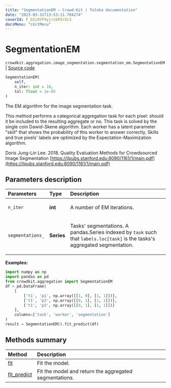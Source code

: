 ```yaml
---
title: "SegmentationEM — Crowd-Kit | Toloka documentation"
date: "2023-03-31T13:53:11.704274"
coverId: F_bIcOYF9yjrxkPZrXc3
docsMenu: "ckitMenu"
---
```


# SegmentationEM

`crowdkit.aggregation.image_segmentation.segmentation_em.SegmentationEM` | [Source code](https://github.com/Toloka/crowd-kit/blob/v1.2.1/crowdkit/aggregation/image_segmentation/segmentation_em.py#L13)

```python
SegmentationEM(
    self,
    n_iter: int = 10,
    tol: float = 1e-05
)
```

The EM algorithm for the image segmentation task.

This method performs a categorical aggregation task for each pixel: should
it be included to the resulting aggregate or no. This task is solved by
the single coin Dawid-Skene algorithm. Each worker has a latent parameter
"skill" that shows the probability of this worker to answer correctly.
Skills and true pixels' labels are optimized by the Expectation-Maximization
algorithm.

Doris Jung-Lin Lee. 2018.
Quality Evaluation Methods for Crowdsourced Image Segmentation
[https://ilpubs.stanford.edu:8090/1161/1/main.pdf](https://ilpubs.stanford.edu:8090/1161/1/main.pdf)

## Parameters description

| Parameters | Type | Description |
| :----------| :----| :-----------|
`n_iter`|**int**|<p>A number of EM iterations.</p>
`segmentations_`|**Series**|<p>Tasks' segmentations. A pandas.Series indexed by `task` such that `labels.loc[task]` is the tasks's aggregated segmentation.</p>

**Examples:**

```python
import numpy as np
import pandas as pd
from crowdkit.aggregation import SegmentationEM
df = pd.DataFrame(
    [
        ['t1', 'p1', np.array([[1, 0], [1, 1]])],
        ['t1', 'p2', np.array([[0, 1], [1, 1]])],
        ['t1', 'p3', np.array([[0, 1], [1, 1]])]
    ],
    columns=['task', 'worker', 'segmentation']
)
result = SegmentationEM().fit_predict(df)
```

## Methods summary

| Method | Description |
| :------| :-----------|
[fit](/docs/crowd-kit/reference/crowdkit.aggregation.image_segmentation.segmentation_em.SegmentationEM.fit)| Fit the model.
[fit_predict](/docs/crowd-kit/reference/crowdkit.aggregation.image_segmentation.segmentation_em.SegmentationEM.fit_predict)| Fit the model and return the aggregated segmentations.